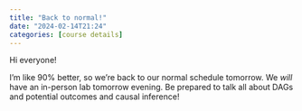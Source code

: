 ```yaml
---
title: "Back to normal!"
date: "2024-02-14T21:24"
categories: [course details]
---
```


Hi everyone!

I'm like 90% better, so we're back to our normal schedule tomorrow. We *will* have an in-person lab tomorrow evening. Be prepared to talk all about DAGs and potential outcomes and causal inference!
